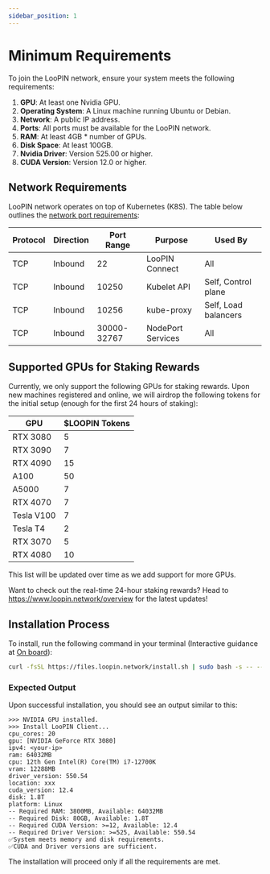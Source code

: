 ```yaml
---
sidebar_position: 1
---
```


# Minimum Requirements

To join the LooPIN network, ensure your system meets the following requirements:

1. **GPU**: At least one Nvidia GPU.
2. **Operating System**: A Linux machine running Ubuntu or Debian.
3. **Network**: A public IP address.
4. **Ports**: All ports must be available for the LooPIN network.
5. **RAM**: At least 4GB * number of GPUs.
6. **Disk Space**: At least 100GB.
7. **Nvidia Driver**: Version 525.00 or higher.
8. **CUDA Version**: Version 12.0 or higher.

## Network Requirements

LooPIN network operates on top of Kubernetes (K8S). The table below outlines the [network port requirements](https://kubernetes.io/docs/reference/networking/ports-and-protocols/):

| Protocol | Direction | Port Range  | Purpose           | Used By              |
| -------- | --------- | ----------- | ----------------- | -------------------- |
| TCP      | Inbound   | 22          | LooPIN Connect    | All                  |
| TCP      | Inbound   | 10250       | Kubelet API       | Self, Control plane  |
| TCP      | Inbound   | 10256       | kube-proxy        | Self, Load balancers |
| TCP      | Inbound   | 30000-32767 | NodePort Services | All                  |

## Supported GPUs for Staking Rewards

Currently, we only support the following GPUs for staking rewards. Upon new machines registered and online, we will airdrop the following tokens for the initial setup (enough for the first 24 hours of staking):

| GPU        | $LOOPIN Tokens |
| ---------- | -------------- |
| RTX 3080   | 5              |
| RTX 3090   | 7              |
| RTX 4090   | 15             |
| A100       | 50             |
| A5000      | 7              |
| RTX 4070   | 7              |
| Tesla V100 | 7              |
| Tesla T4   | 2              |
| RTX 3070   | 5              |
| RTX 4080   | 10             |

This list will be updated over time as we add support for more GPUs.

Want to check out the real-time 24-hour staking rewards? Head to https://www.loopin.network/overview for the latest updates!

## Installation Process

To install, run the following command in your terminal (Interactive guidance at [On board](/docs/quick-start/onboard)):

```bash
curl -fsSL https://files.loopin.network/install.sh | sudo bash -s -- --code <your-unique-code>
```

### Expected Output

Upon successful installation, you should see an output similar to this:

```plaintext
>>> NVIDIA GPU installed.
>>> Install LooPIN Client...
cpu_cores: 20
gpu: [NVIDIA GeForce RTX 3080]
ipv4: <your-ip>
ram: 64032MB
cpu: 12th Gen Intel(R) Core(TM) i7-12700K
vram: 12288MB
driver_version: 550.54
location: xxx
cuda_version: 12.4
disk: 1.8T
platform: Linux
-- Required RAM: 3800MB, Available: 64032MB
-- Required Disk: 80GB, Available: 1.8T
-- Required CUDA Version: >=12, Available: 12.4
-- Required Driver Version: >=525, Available: 550.54
✅System meets memory and disk requirements.
✅CUDA and Driver versions are sufficient.
```

The installation will proceed only if all the requirements are met.